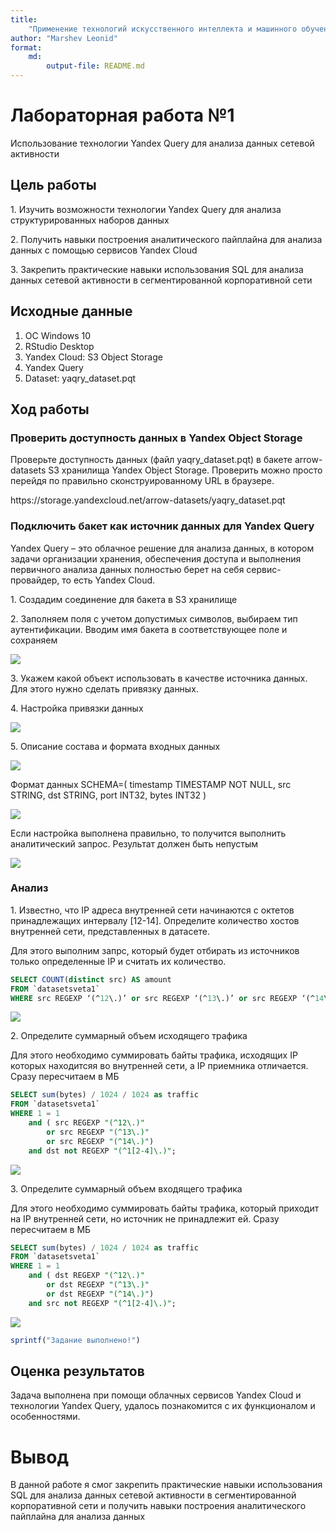 ```yaml
---
title: 
    "Применение технологий искусственного интеллекта и машинного обучения для поиска угроз информационной безопасности"
author: "Marshev Leonid"
format: 
    md:
        output-file: README.md
---
```


# Лабораторная работа №1
Использование технологии Yandex Query для анализа данных сетевой активности

## Цель работы

1\. Изучить возможности технологии Yandex Query для анализа структурированных наборов данных

2\. Получить навыки построения аналитического пайплайна для анализа данных с помощью сервисов Yandex Cloud

3\. Закрепить практические навыки использования SQL для анализа данных сетевой активности в сегментированной корпоративной сети

## Исходные данные

1.  ОС Windows 10
2.  RStudio Desktop
3.  Yandex Cloud: S3 Object Storage
4.  Yandex Query
5.  Dataset: yaqry_dataset.pqt

## Ход работы

### Проверить доступность данных в Yandex Object Storage

Проверьте доступность данных (файл yaqry_dataset.pqt) в бакете arrow-datasets
S3 хранилища Yandex Object Storage. Проверить можно просто перейдя по правильно
сконструированному URL в браузере.

https://storage.yandexcloud.net/arrow-datasets/yaqry_dataset.pqt 

### Подключить бакет как источник данных для Yandex Query

Yandex Query – это облачное решение для анализа данных, в котором задачи организации хранения, обеспечения доступа и выполнения первичного анализа данных полностью берет на себя сервис-провайдер, то есть Yandex Cloud.

1\. Создадим соединение для бакета в S3 хранилище

2\. Заполняем поля с учетом допустимых символов, выбираем тип аутентификации. Вводим имя бакета в соответствующее поле и сохраняем

![](img/1.png)

3\. Укажем какой объект использовать в качестве источника данных. Для этого нужно сделать привязку данных.

4\. Настройка привязки данных

![](img/2.png)

5\. Описание состава и формата входных данных

![](img/3.png)

Формат данных
SCHEMA=( timestamp TIMESTAMP NOT NULL, src STRING, dst STRING, port INT32, bytes INT32 )

![](img/4.png)

Если настройка выполнена правильно, то получится выполнить  аналитический запрос. Результат должен быть непустым

![](img/5.png)

### Анализ
1\. Известно, что IP адреса внутренней сети начинаются с октетов принадлежащих интервалу [12-14]. Определите количество хостов внутренней сети, представленных в датасете.

Для этого выполним запрс, который будет отбирать из источников только определенные IP и считать их количество.

```sql 
SELECT COUNT(distinct src) AS amount
FROM `datasetsveta1`
WHERE src REGEXP ‘(^12\.)’ or src REGEXP ‘(^13\.)’ or src REGEXP ‘(^14\.)’;
```

![](img/6.png)

2\. Определите суммарный объем исходящего трафика

Для этого необходимо суммировать байты трафика, исходящих IP которых находитсяя во внутренней сети, а IP приемника отличается. Сразу пересчитаем в МБ

```sql 
SELECT sum(bytes) / 1024 / 1024 as traffic
FROM `datasetsveta1`
WHERE 1 = 1
    and ( src REGEXP "(^12\.)" 
        or src REGEXP "(^13\.)" 
        or src REGEXP "(^14\.)") 
    and dst not REGEXP "(^1[2-4]\.)";
```

![](img/7.png)

3\. Определите суммарный объем входящего трафика

Для этого необходимо суммировать байты трафика, который приходит на IP внутренней сети, но источник не принадлежит ей. Сразу пересчитаем в МБ

```sql 
SELECT sum(bytes) / 1024 / 1024 as traffic
FROM `datasetsveta1`
WHERE 1 = 1
    and ( dst REGEXP "(^12\.)" 
        or dst REGEXP "(^13\.)" 
        or dst REGEXP "(^14\.)") 
    and src not REGEXP "(^1[2-4]\.)";
```


![](img/8.png)


```r
sprintf("Задание выполнено!")
```

## Оценка результатов

Задача выполнена при помощи облачных сервисов Yandex Cloud и технологии Yandex Query, удалось познакомится с их функционалом и особенностями.

# Вывод
В данной работе я смог закрепить практические навыки использования SQL для анализа данных сетевой активности в сегментированной корпоративной сети и получить навыки построения аналитического пайплайна для анализа данных

